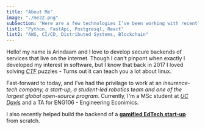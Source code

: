 ```yaml
---
title: "About Me"
image: "./me22.png"
subSection: "Here are a few technologies I’ve been working with recently:"
list1: "Python, FastApi, Postgresql, React"
list2: "AWS, CI/CD, Distributed Systems, Blockchain"
---
```



Hello! my name is Arindaam and I love to develop secure backends of services that live on the internet.
Though I can't pinpont when exactly I developed my interest in software, but I know that back in 2017 I loved solving [_CTF_](https://en.wikipedia.org/wiki/Capture_the_flag_(cybersecurity)) puzzles - Turns out it can teach you a lot about linux.

Fast-forward to today, and I've had the privilage to work at an *<Underlining>insurence-tech company, a start-up, a student-led robotics team and one of the largest global open-source program</Underlining>*.
Currently, I'm a MSc student at [*<Underlining>UC Davis</Underlining>*](https://ece.ucdavis.edu/) and a TA for ENG106 - Engineering Econimics.

I also recently helped build the backend of a <a href="https://www.kadmik.in" aria-label="External Link"><Underlining>**gamified EdTech start-up**</Underlining></a> from scratch.
